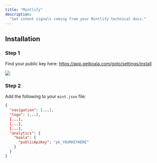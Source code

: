 ```yaml
---
title: "Mintlify"
description:
  "Set intent signals coming from your Mintlify technical docs."
---
```


## Installation

### Step 1 
Find your public key here: https://app.getkoala.com/goto/settings/install

![](/images/integrations/your-public-key.png)

### Step 2
Add the following to your `mint.json` file:

```json
{
  "navigation": [...],
  "logo": [...],
  [...],
  [...],
  [...],
  "analytics": {
    "koala": {
      "publicApiKey": "pk_YOURKEYHERE"
    }
  }
}
```